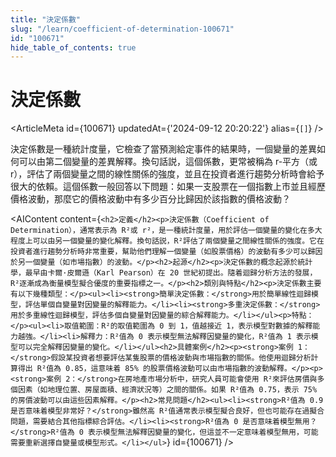 ```yaml
---
title: "決定係數"
slug: "/learn/coefficient-of-determination-100671"
id: "100671"
hide_table_of_contents: true
---
```



# 決定係數

<ArticleMeta id={100671} updatedAt={'2024-09-12 20:20:22'} alias={`[]`} />
<div className='border-solid border-b border-t-0 my-4 border-[var(--ifm-color-gray-300)]' />

決定係數是一種統計度量，它檢查了當預測給定事件的結果時，一個變量的差異如何可以由第二個變量的差異解釋。換句話説，這個係數，更常被稱為 r-平方（或 r），評估了兩個變量之間的線性關係的強度，並且在投資者進行趨勢分析時會給予很大的依賴。這個係數一般回答以下問題：如果一支股票在一個指數上市並且經歷價格波動，那麼它的價格波動中有多少百分比歸因於該指數的價格波動？

<AIContent content={`<h2>定義</h2><p>決定係數（Coefficient of Determination），通常表示為 R²或 r²，是一種統計度量，用於評估一個變量的變化在多大程度上可以由另一個變量的變化解釋。換句話説，R²評估了兩個變量之間線性關係的強度。它在投資者進行趨勢分析時非常重要，幫助他們理解一個變量（如股票價格）的波動有多少可以歸因於另一個變量（如市場指數）的波動。</p><h2>起源</h2><p>決定係數的概念起源於統計學，最早由卡爾·皮爾遜（Karl Pearson）在 20 世紀初提出。隨着迴歸分析方法的發展，R²逐漸成為衡量模型擬合優度的重要指標之一。</p><h2>類別與特點</h2><p>決定係數主要有以下幾種類型：</p><ul><li><strong>簡單決定係數：</strong>用於簡單線性迴歸模型，評估單個自變量對因變量的解釋能力。</li><li><strong>多重決定係數：</strong>用於多重線性迴歸模型，評估多個自變量對因變量的綜合解釋能力。</li></ul><p>特點：</p><ul><li>取值範圍：R²的取值範圍為 0 到 1，值越接近 1，表示模型對數據的解釋能力越強。</li><li>解釋力：R²值為 0 表示模型無法解釋因變量的變化，R²值為 1 表示模型可以完全解釋因變量的變化。</li></ul><h2>具體案例</h2><p><strong>案例 1：</strong>假設某投資者想要評估某隻股票的價格波動與市場指數的關係。他使用迴歸分析計算得出 R²值為 0.85，這意味着 85% 的股票價格波動可以由市場指數的波動解釋。</p><p><strong>案例 2：</strong>在房地產市場分析中，研究人員可能會使用 R²來評估房價與多個因素（如地理位置、房屋面積、經濟狀況等）之間的關係。如果 R²值為 0.75，表示 75% 的房價波動可以由這些因素解釋。</p><h2>常見問題</h2><ul><li><strong>R²值為 0.9 是否意味着模型非常好？</strong>雖然高 R²值通常表示模型擬合良好，但也可能存在過擬合問題，需要結合其他指標綜合評估。</li><li><strong>R²值為 0 是否意味着模型無用？</strong>R²值為 0 表示模型無法解釋因變量的變化，但這並不一定意味着模型無用，可能需要重新選擇自變量或模型形式。</li></ul>`} id={100671} />
